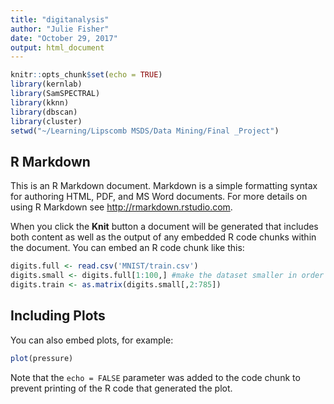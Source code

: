 ```yaml
---
title: "digitanalysis"
author: "Julie Fisher"
date: "October 29, 2017"
output: html_document
---
```


```r
knitr::opts_chunk$set(echo = TRUE)
library(kernlab)
library(SamSPECTRAL)
library(kknn)
library(dbscan)
library(cluster)
setwd("~/Learning/Lipscomb MSDS/Data Mining/Final _Project")
```

## R Markdown

This is an R Markdown document. Markdown is a simple formatting syntax for authoring HTML, PDF, and MS Word documents. For more details on using R Markdown see <http://rmarkdown.rstudio.com>.

When you click the **Knit** button a document will be generated that includes both content as well as the output of any embedded R code chunks within the document. You can embed an R code chunk like this:

```r
digits.full <- read.csv('MNIST/train.csv')
digits.small <- digits.full[1:100,] #make the dataset smaller in order to run it on your laptop
digits.train <- as.matrix(digits.small[,2:785])
```

## Including Plots

You can also embed plots, for example:

```r
plot(pressure)
```

Note that the `echo = FALSE` parameter was added to the code chunk to prevent printing of the R code that generated the plot.
